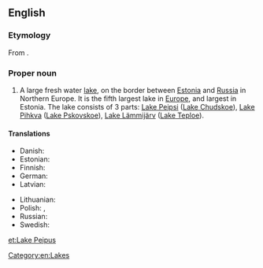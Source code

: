 ==English==
{{wikipedia}}

===Etymology===
From {{etyl|de|en}} {{term|Peipussee|lang=de}}.

===Proper noun===
{{en-proper noun|head=[[lake|Lake]] [[Peipus]]}}

# A large fresh water [[lake]], on the border between [[Estonia]] and [[Russia]] in Northern Europe. It is the fifth largest lake in [[Europe]], and largest in Estonia. The lake consists of 3 parts: [[Lake Peipsi]] ([[Lake Chudskoe]]), [[Lake Pihkva]] ([[Lake Pskovskoe]]), [[Lake Lämmijärv]] ([[Lake Teploe]]).

====Translations====
{{trans-top|lake in Estonia/Russia}}
* Danish: {{t|da|Peipus}}
* Estonian: {{t|et|Peipsi järv}}
* Finnish: {{t+|fi|Peipsijärvi}}
* German: {{t|de|Peipussee}}
* Latvian: {{t|lv|Peipusa ezers}}
{{trans-mid}}
* Lithuanian: {{t|lt|Peipaus}}
* Polish: {{t|pl|Jezioro Pejpus}}, {{t|pl|Jezioro Czudzkie}}
* Russian: {{t|ru|Чудское озеро}}
* Swedish: {{t|sv|Peipus}}
{{trans-bottom}}

[[Category:en:Lakes]]

[[et:Lake Peipus]]